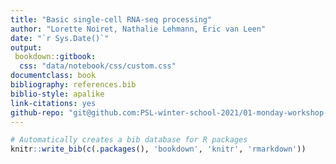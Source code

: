 ```yaml
---
title: "Basic single-cell RNA-seq processing"
author: "Lorette Noiret, Nathalie Lehmann, Eric van Leen"
date: "`r Sys.Date()`"
output:
 bookdown::gitbook:
  css: "data/notebook/css/custom.css"
documentclass: book
bibliography: references.bib
biblio-style: apalike
link-citations: yes
github-repo: "git@github.com:PSL-winter-school-2021/01-monday-workshop-rna.git"
---
```


```r
# Automatically creates a bib database for R packages
knitr::write_bib(c(.packages(), 'bookdown', 'knitr', 'rmarkdown'))
```
